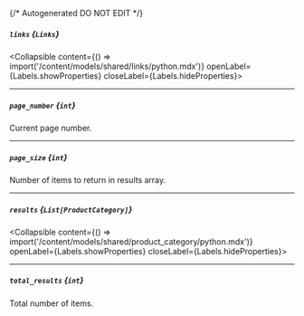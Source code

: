 {/* Autogenerated DO NOT EDIT  */}

##### `links` *{`Links`}*
<Collapsible content={() => import('/content/models/shared/links/python.mdx')} openLabel={Labels.showProperties} closeLabel={Labels.hideProperties}>
</Collapsible>

---
##### `page_number` *{`int`}*
Current page number.

---
##### `page_size` *{`int`}*
Number of items to return in results array.

---
##### `results` *{`List[ProductCategory]`}*
<Collapsible content={() => import('/content/models/shared/product_category/python.mdx')} openLabel={Labels.showProperties} closeLabel={Labels.hideProperties}>
</Collapsible>

---
##### `total_results` *{`int`}*
Total number of items.


